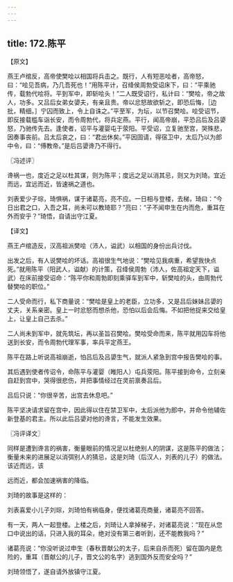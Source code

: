 ```yaml
---
---
---
```

title: 172.陈平
---



【原文】

燕王卢绾反，高帝使樊哙以相国将兵击之。既行，人有短恶哙者，高帝怒，曰：“哙见吾病，乃几吾死也！”用陈平计，召绛侯周勃受诏床下，曰：“平乘驰传，载勃代哙将。平到军中，即斩哙头！”二人既受诏行，私计曰：“樊哙，帝之故人，功多。又吕后女弟女嬃夫，有亲且贵。帝以忿怒故欲斩之，即恐后悔，［边批，精细。］宁囚而致上，令上自诛之。”平至军，为坛，以节召樊哙。哙受诏节，即反接载槛车诣长安，而令周勃代，将兵定燕。平行，闻高帝崩，平恐吕后及吕嬃怒，乃驰传先去。逢使者，诏平与灌婴屯于荥阳。平受诏，立复驰至宫，哭殊悲，因奏事丧前。吕太后哀之，曰：“君出休矣。”平因固请，得宿卫中，太后乃以为郎中令，曰：“傅教帝。”是后吕嬃谗乃不得行。

〖冯述评〗

谗祸一也，度近之足以杜其谋，则为陈平；度远之足以消其忌，则又为刘琦。宜近而远，宜远而近，皆速祸之道也。

刘表爱少子琮，琦惧祸，谋于诸葛亮，亮不应。一日相与登楼，去梯，琦曰：“今日出君之口，入吾之耳，尚未可以教琦耶？”亮曰：“子不闻申生在内而危，重耳在外而安乎？”琦悟，自请出守江夏。

【译文】

燕王卢绾造反，汉高祖派樊哙（沛人，谥武）以相国的身份出兵讨伐。

出发之后，有人说樊哙的坏话。高祖很生气地说：“樊哙见我病重，希望我快点死。”就用陈平（阳武人，谥献）的计策，召绛侯周勃（沛人，佐高祖定天下，谥武）在床前接受诏命：“陈平你和周勃即刻乘驿车到军中，斩樊哙的头，由周勃代替樊哙的职位。”

二人受命而行，私下商量说：“樊哙是皇上的老臣，立功多，又是吕后妹妹吕嬃的丈夫，关系亲密。皇上一时忿怒而想杀他，恐怕以后会后悔。不如把他捉来交给皇上，让皇上自己去杀。”

二人尚未到军中，就先筑坛，再以圣旨召樊哙。樊哙受命而来，陈平就用囚车将他送到长安，而令周勃代理军事，率兵平定燕王。

陈平在路上听说高祖崩逝，怕吕后及吕嬃生气，就派人紧急到宫中报告樊哙的事。

其后遇到使者传诏令，命陈平与灌婴（睢阳人）屯兵荥阳。陈平接到命令，立刻亲自赶到宫中，哭得很悲伤，并把事情经过在灵前禀奏吕后。

吕后只说：“你很辛苦，出宫去休息吧。”

陈平坚决请求留在宫中，因此得以住在禁卫军中，太后派他为郎中，并命令他辅佐新登基的君主。所以此后吕嬃对他的谗言，不能发生效果。

〖冯评译文〗

同样是遭到谗言的祸害，衡量眼前的情况足以杜绝别人的阴谋，这是陈平的做法；衡量未来的进展足以消弭别人的猜忌，这是刘琦（后汉人，刘表的儿子）的做法。该近而远，该

远而近，都会加速祸害的降临。

刘琦的故事是这样的：

刘表喜爱小儿子刘琮，刘琦怕有祸临身，便找诸葛亮商量，诸葛亮不回答。

有一天，两人一起登楼。上楼之后，刘琦让人拿掉梯子，对诸葛亮说：“现在从您口中说出的话，只进入我的耳朵，绝对没有第三者听到，还不能教我吗？”

诸葛亮说：“你没听说过申生（春秋晋献公的太子，后来自杀而死）留在国内是危险的，重耳（晋献公的儿子，晋文公的名字）逃到国外反而安全吗？”

刘琦领悟了，遂自请外放镇守江夏。